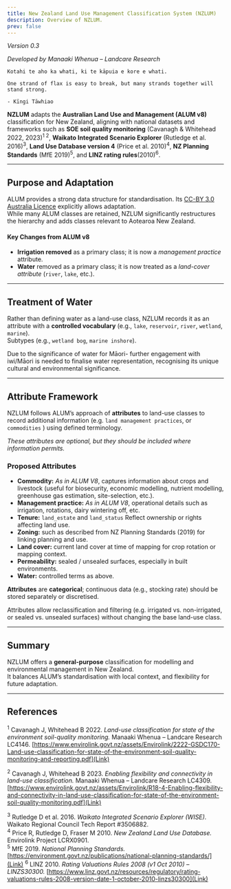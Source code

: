 ```yaml
---
title: New Zealand Land Use Management Classification System (NZLUM) 
description: Overview of NZLUM.
prev: false
---
```



*Version 0.3*

*Developed by Manaaki Whenua – Landcare Research*

<Card title= "NZLUM v0.3"> 

    Kotahi te aho ka whati, ki te kāpuia e kore e whati.

    One strand of flax is easy to break, but many strands together will stand strong.

    - Kīngi Tāwhiao
</Card>

**NZLUM** adapts the **Australian Land Use and Management (ALUM v8)** classification for New Zealand, aligning with national datasets and frameworks such as **SOE soil quality monitoring** (Cavanagh & Whitehead 2022, 2023)<sup>1 2</sup>, **Waikato Integrated Scenario Explorer** (Rutledge et al. 2016)<sup>3</sup>, **Land Use Database version 4** (Price et al. 2010)<sup>4</sup>, **NZ Planning Standards** (MfE 2019)<sup>5</sup>, and **LINZ rating rules**(2010)<sup>6</sup>.

---
## Purpose and Adaptation

ALUM provides a strong data structure for standardisation. Its [CC-BY 3.0 Australia Licence](https://creativecommons.org/licenses/by/3.0/au) explicitly allows adaptation.  
While many ALUM classes are retained, NZLUM significantly restructures the hierarchy and adds classes relevant to Aotearoa New Zealand.

#### Key Changes from ALUM v8

- **Irrigation removed** as a primary class; it is now a *management practice* attribute.  
- **Water** removed as a primary class; it is now treated as a *land-cover attribute* (`river`, `lake`, etc.).  

---
## Treatment of Water

Rather than defining water as a land-use class, NZLUM records it as an attribute with a **controlled vocabulary** (e.g., `lake`, `reservoir`, `river`, `wetland`, `marine`).  
Subtypes (e.g., `wetland bog`, `marine inshore`).

Due to the significance of water for Māori- further engagement with iwi/Māori is needed to finalise water representation, recognising its unique cultural and environmental significance.

---
## Attribute Framework

NZLUM follows ALUM’s approach of **attributes** to land-use classes to record additional information (e.g. `land management practices`, or `commodities` ) using defined terminology.  

*These attributes are optional, but they should be included where information permits.*

### Proposed Attributes

- **Commodity:** *As in ALUM V8*,  captures information about crops and livestock (useful for biosecurity, economic modelling, nutrient modelling, greenhouse gas estimation, site-selection, etc.).  
- **Management practice:** *As in ALUM V8*, operational details such as irrigation, rotations, dairy wintering off, etc.  
- **Tenure:** `land_estate` and `land_status` Reflect ownership or rights affecting land use.  
- **Zoning:** such as described from NZ Planning Standards (2019) for linking planning and use.  
- **Land cover:** current land cover at time of mapping for crop rotation or mapping context.  
- **Permeability:** sealed / unsealed surfaces, especially in built environments.  
- **Water:** controlled terms as above.

**Attributes** are **categorical**; continuous data (e.g., stocking rate) should be stored separately or discretised.

<Aside type="tip">
Attributes allow reclassification and filtering (e.g. irrigated vs. non-irrigated, or sealed vs. unsealed surfaces) without changing the base land-use class.
</Aside>

---
## Summary

NZLUM offers a **general-purpose** classification for modelling and environmental management in New Zealand.  
It balances ALUM’s standardisation with local context, and flexibility for future adaptation.

---

## References

<sup>1</sup> Cavanagh J, Whitehead B 2022. *Land-use classification for state of the environment soil-quality monitoring.* Manaaki Whenua – Landcare Research LC4146.  [https://www.envirolink.govt.nz/assets/Envirolink/2222-GSDC170-Land-use-classification-for-state-of-the-environment-soil-quality-monitoring-and-reporting.pdf](Link)

<sup>2</sup> Cavanagh J, Whitehead B 2023. *Enabling flexibility and connectivity in land-use classification.* Manaaki Whenua – Landcare Research LC4309.  [https://www.envirolink.govt.nz/assets/Envirolink/R18-4-Enabling-flexibility-and-connectivity-in-land-use-classification-for-state-of-the-environment-soil-quality-monitoring.pdf](Link)

<sup>3</sup> Rutledge D et al. 2016. *Waikato Integrated Scenario Explorer (WISE).* Waikato Regional Council Tech Report #3506882.  
<sup>4</sup> Price R, Rutledge D, Fraser M 2010. *New Zealand Land Use Database.* Envirolink Project LCRX0901.  
<sup>5</sup> MfE 2019. *National Planning Standards.* [https://environment.govt.nz/publications/national-planning-standards/](Link)
<sup>6</sup> LINZ 2010. *Rating Valuations Rules 2008 (v1 Oct 2010) – LINZS30300.* [https://www.linz.govt.nz/resources/regulatory/rating-valuations-rules-2008-version-date-1-october-2010-linzs30300](Link)